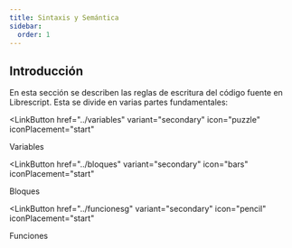 ```yaml
---
title: Sintaxis y Semántica
sidebar:
  order: 1
---
```


## Introducción

En esta sección se describen las reglas de escritura del código fuente en Librescript. Esta se divide en varias partes fundamentales:


<LinkButton
  href="../variables"
  variant="secondary"
  icon="puzzle"
  iconPlacement="start"
>
  Variables
</LinkButton>

<LinkButton
  href="../bloques"
  variant="secondary"
  icon="bars"
  iconPlacement="start"
>
  Bloques
</LinkButton>

<LinkButton
  href="../funcionesg"
  variant="secondary"
  icon="pencil"
  iconPlacement="start"
>
  Funciones
</LinkButton>